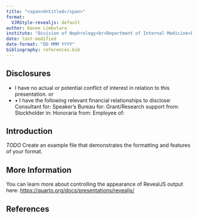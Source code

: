```yaml
---
title: "<span>Untitled</span>"
format:
  VJRStyle-revealjs: default
author: Kavee Limbutara
institute: "Division of Nephrology<br>Department of Internal Medicine<br>Faculty of Medicine Vajira Hospital<br>Navamindradhiraj University"
date: last-modified
date-format: "DD MMM YYYY"
bibliography: references.bib
---
```


## Disclosures

-  I have no actual or potential conflict of interest in relation to this presentation.
or
- • I have the following relevant financial relationships to disclose:
Consultant for:
Speaker’s Bureau for:
Grant/Research support from:
Stockholder in:
Honoraria from:
Employee of:

## Introduction

*TODO* Create an example file that demonstrates the formatting and features of your format.

## More Information

You can learn more about controlling the appearance of RevealJS output here: <https://quarto.org/docs/presentations/revealjs/>


## References

::: {#refs}
:::